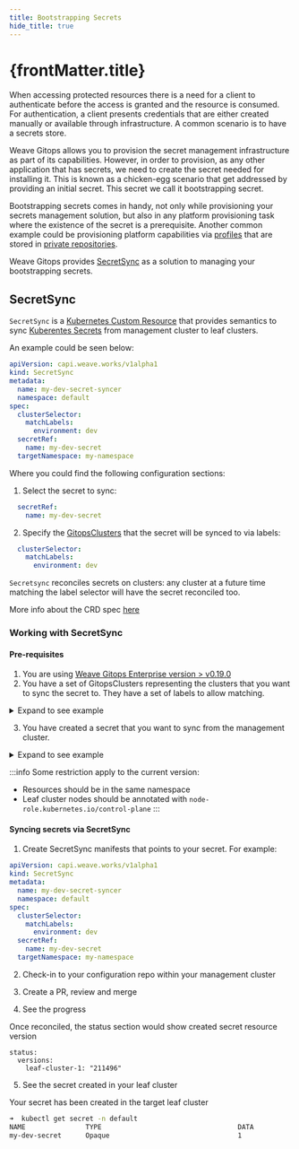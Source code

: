```yaml
---
title: Bootstrapping Secrets
hide_title: true
---
```



<h1>
  {frontMatter.title} <TierLabel tiers="Enterprise" />
</h1>

When accessing protected resources there is a need for a client to authenticate before
the access is granted and the resource is consumed. For authentication, a client presents
credentials that are either created manually or available through infrastructure. A common scenario
is to have a secrets store.

Weave Gitops allows you to provision the secret management infrastructure as part of its capabilities.
However, in order to provision, as any other application that has secrets, we need to create the secret needed for installing it.
This is known as a chicken-egg scenario that get addressed by providing an initial secret. This secret we call it
bootstrapping secret.

Bootstrapping secrets comes in handy, not only while provisioning your secrets management solution,
but also in any platform provisioning task where the existence of the secret is a prerequisite.
Another common example could be provisioning platform capabilities via [profiles](../cluster-management/getting-started.mdx#profiles-and-clusters)
that are stored in [private repositories](https://fluxcd.io/flux/guides/helmreleases/#helm-repository-authentication-with-credentials).

Weave Gitops provides [SecretSync](#secretsync) as a solution to managing your bootstrapping secrets.

## SecretSync

<AlphaWarning/>

`SecretSync` is a [Kubernetes Custom Resource](https://kubernetes.io/docs/concepts/extend-kubernetes/api-extension/custom-resources/)
that provides semantics to sync [Kuberentes Secrets](https://kubernetes.io/docs/concepts/configuration/secret/) from management cluster to leaf clusters.

An example could be seen below:

```yaml
apiVersion: capi.weave.works/v1alpha1
kind: SecretSync
metadata:
  name: my-dev-secret-syncer
  namespace: default
spec:
  clusterSelector:
    matchLabels:
      environment: dev
  secretRef:
    name: my-dev-secret
  targetNamespace: my-namespace
```
Where you could find the following configuration sections:

1) Select the secret to sync:

```yaml
  secretRef:
    name: my-dev-secret
```

2) Specify the [GitopsClusters](../cluster-management/managing-existing-clusters.mdx)
that the secret will be synced to via labels:

```yaml
  clusterSelector:
    matchLabels:
      environment: dev
```

`Secretsync` reconciles secrets on clusters: any cluster at a future time matching the label selector will have
the secret reconciled too.

More info about the CRD spec [here](./spec/v1alpha1/secretSync.mdx)

### Working with SecretSync

#### Pre-requisites

1. You are using [Weave Gitops Enterprise version > v0.19.0](../releases.mdx)
2. You have a set of GitopsClusters representing the clusters that you want to sync the secret to. They have a set of labels to allow matching.

<details><summary>Expand to see example</summary>

```yaml
apiVersion: gitops.weave.works/v1alpha1
kind: GitopsCluster
metadata:
  namespace: flux-system
  labels:
    environment: dev
```
</details>

3. You have created a secret that you want to sync from the management cluster.

<details><summary>Expand to see example</summary>

```yaml
apiVersion: v1
kind: Secret
metadata:
  name: my-dev-secret
  namespace: flux-system
type: Opaque
```
</details>

:::info
Some restriction apply to the current version:
- Resources should be in the same namespace
- Leaf cluster nodes should be annotated with `node-role.kubernetes.io/control-plane`
:::

#### Syncing secrets via SecretSync

1. Create SecretSync manifests that points to your secret. For example:

```yaml
apiVersion: capi.weave.works/v1alpha1
kind: SecretSync
metadata:
  name: my-dev-secret-syncer
  namespace: default
spec:
  clusterSelector:
    matchLabels:
      environment: dev
  secretRef:
    name: my-dev-secret
  targetNamespace: my-namespace
```

2. Check-in to your configuration repo within your management cluster

3. Create a PR, review and merge

4. See the progress

Once reconciled, the status section would show created secret resource version

```
status:
  versions:
    leaf-cluster-1: "211496"
```

5. See the secret created in your leaf cluster

Your secret has been created in the target leaf cluster

```bash
➜  kubectl get secret -n default
NAME               TYPE                                  DATA
my-dev-secret      Opaque                                1
```
